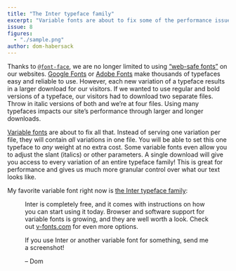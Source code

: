 ```yaml
---
title: "The Inter typeface family"
excerpt: "Variable fonts are about to fix some of the performance issues caused by adding many custom fonts to our sites."
issue: 8
figures:
  - "./sample.png"
author: dom-habersack
---
```


Thanks to [`@font-face`](https://developer.mozilla.org/en-US/docs/Web/CSS/@font-face), we are no longer limited to using [“web-safe fonts”](https://en.wikipedia.org/wiki/Web_typography#Web-safe_fonts) on our websites. [Google Fonts](https://fonts.google.com) or [Adobe Fonts](https://fonts.adobe.com) make thousands of typefaces easy and reliable to use. However, each new variation of a typeface results in a larger download for our visitors. If we wanted to use regular and bold versions of a typeface, our visitors had to download two separate files. Throw in italic versions of both and we’re at four files. Using many typefaces impacts our site’s performance through larger and longer downloads.

[Variable fonts](https://medium.com/@clagnut/get-started-with-variable-fonts-c055fd73ecd7) are about to fix all that. Instead of serving one variation per file, they will contain _all_ variations in one file. You will be able to set this one typeface to _any_ weight at no extra cost. Some variable fonts even allow you to adjust the slant (italics) or other parameters. A single download will give you access to every variation of an entire typeface family! This is great for performance and gives us much more granular control over what our text looks like.

My favorite variable font right now is [the Inter typeface family](https://rsms.me/inter/):

<Figure
  alt="A sample of the Inter typeface containing uppercase- and lowercase letters, numbers, and some special characters"
  fluid={props.figures['sample']}
/>

Inter is completely free, and it comes with instructions on how you can start using it today. Browser and software support for variable fonts is growing, and they are well worth a look. Check out [v-fonts.com](https://v-fonts.com) for even more options.

If you use Inter or another variable font for something, send me a screenshot!

– Dom
